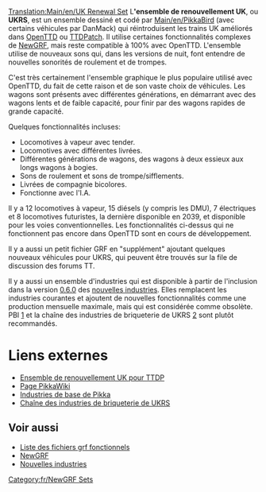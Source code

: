 [[Translation:Main/en/UK Renewal Set]]
{{fr/Infobox NewGRF|nomEnsemble= Ensemble de remplacement UK
|copieEcran= Newgrfexampless.png
|artiste= Pikkabird
|codeur= Pikkabird
|focus= Trains
|homepage= www.pikkarail.com/ttdp/ukrs/index.htm
|nomHomepage= Ensemble de renouvellement UK pour TTDP
|copyright= sans doute avec droits réservés
}}
L''''ensemble de renouvellement UK''', ou '''UKRS''', est un ensemble dessiné et codé par [[Main/en/PikkaBird]] (avec certains véhicules par DanMack) qui réintroduisent les trains UK améliorés dans [[Main/fr/OpenTTD|OpenTTD]] ou [[Main/fr/TTDPatch|TTDPatch]]. Il utilise certaines fonctionnalités complexes de [[Main/fr/NewGRF|NewGRF]], mais reste compatible à 100% avec OpenTTD. L'ensemble utilise de nouveaux sons qui, dans les versions de nuit, font entendre de nouvelles sonorités de roulement et de trompes.

C'est très certainement l'ensemble graphique le plus populaire utilisé avec OpenTTD, du fait de cette raison et de son vaste choix de véhicules. Les wagons sont présents avec différentes générations, en démarrant avec des wagons lents et de faible capacité, pour finir par des wagons rapides de grande capacité.

Quelques fonctionnalités incluses:
*Locomotives à vapeur avec tender.
*Locomotives avec différentes livrées.
*Différentes générations de wagons, des wagons à deux essieux aux longs wagons à bogies.
*Sons de roulement et sons de trompe/sifflements.
*Livrées de compagnie bicolores.
*Fonctionne avec l'I.A.

Il y a 12 locomotives à vapeur, 15 diésels (y compris les DMU), 7 électriques et 8 locomotives futuristes, la dernière disponible en 2039, et disponible pour les voies conventionnelles. Les fonctionnalités ci-dessus qui ne fonctionnent pas encore dans OpenTTD sont en cours de développement.

Il y a aussi un petit fichier GRF en "supplément" ajoutant quelques nouveaux véhicules pour UKRS, qui peuvent être trouvés sur la file de discussion des forums TT.

Il y a aussi un ensemble d'industries qui est disponible à partir de l'inclusion dans la version [[Main/fr/OpenTTD 0.6.0|0.6.0]] des [[Main/fr/Industries NewGRF|nouvelles industries]]. Elles remplacent les industries courantes et ajoutent de nouvelles fonctionnalités comme une production mensuelle maximale, mais qui est considérée comme obsolète. PBI [http://users.tt-forums.net/pikka/wiki/index.php/Pikka%27s_Basic_Industries] et la chaîne des industries de briqueterie de UKRS [http://users.tt-forums.net/pikka/wiki/index.php/UKRS_Industries_Brick_Chain] sont plutôt recommandés.

= Liens externes =
*[http://www.pikkarail.com/ttdp/ukrs/ Ensemble de renouvellement UK pour TTDP]
*[http://users.tt-forums.net/pikka/wiki/index.php/UK_Renewal_Set Page PikkaWiki]
*[http://users.tt-forums.net/pikka/wiki/index.php/Pikka%27s_Basic_Industries Industries de base de Pikka]
*[http://users.tt-forums.net/pikka/wiki/index.php/UKRS_Industries_Brick_Chain Chaîne des industries de briqueterie de UKRS]

== Voir aussi ==
*[[Main/fr/Liste NewGRF|Liste des fichiers grf fonctionnels]]
*[[Main/fr/NewGRF|NewGRF]]
*[[Main/fr/Industries NewGRF|Nouvelles industries]]

[[Category:fr/NewGRF Sets]]